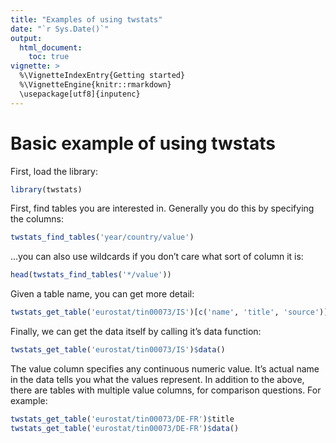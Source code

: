 ```yaml
---
title: "Examples of using twstats"
date: "`r Sys.Date()`"
output:
  html_document:
    toc: true
vignette: >
  %\VignetteIndexEntry{Getting started}
  %\VignetteEngine{knitr::rmarkdown}
  \usepackage[utf8]{inputenc}
---
```


# Basic example of using twstats

First, load the library:

```r
library(twstats)
```

First, find tables you are interested in. Generally you do this by specifying the columns:

```r
twstats_find_tables('year/country/value')
```

...you can also use wildcards if you don't care what sort of column it is:

```r
head(twstats_find_tables('*/value'))
```

Given a table name, you can get more detail:

```r
twstats_get_table('eurostat/tin00073/IS')[c('name', 'title', 'source')]
```

Finally, we can get the data itself by calling it's data function:

```r
twstats_get_table('eurostat/tin00073/IS')$data()
```

The value column specifies any continuous numeric value.
It's actual name in the data tells you what the values represent.
In addition to the above, there are tables with multiple value columns, for comparison questions. For example:

```r
twstats_get_table('eurostat/tin00073/DE-FR')$title
twstats_get_table('eurostat/tin00073/DE-FR')$data()
```
